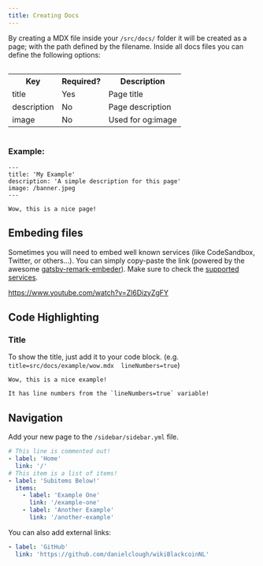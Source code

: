 ```yaml
---
title: Creating Docs
---
```


By creating a MDX file inside your `/src/docs/` folder it will be created as a page; with the path defined by the filename.
Inside all docs files you can define the following options:

<div style="overflow-x:auto;">
  <table>
    <tr>
      <th>Key</th>
      <th>Required?</th>
      <th>Description</th>
    </tr>
    <tr>
      <td>title</td>
      <td>Yes</td>
      <td>Page title</td>
    </tr>
    <tr>
      <td>description</td>
      <td>No</td>
      <td>Page description</td>
    </tr>
    <tr>
      <td>image</td>
      <td>No</td>
      <td>Used for og:image</td>
    </tr>
  </table>
</div>

### Example:

```mdx
---
title: 'My Example'
description: 'A simple description for this page'
image: /banner.jpeg
---

Wow, this is a nice page!
```

## Embeding files

Sometimes you will need to embed well known services (like CodeSandbox, Twitter, or others...). You can simply copy-paste the link (powered by the awesome [gatsby-remark-embeder](https://www.gatsbyjs.org/packages/gatsby-remark-embedder/)).
Make sure to check the [supported services](https://github.com/MichaelDeBoey/gatsby-remark-embedder#supported-services).

https://www.youtube.com/watch?v=Zl6DizyZgFY

## Code Highlighting

### Title

To show the title, just add it to your code block. (e.g. `title=src/docs/example/wow.mdx  lineNumbers=true`)

```mdx title=src/docs/example/wow.mdx lineNumbers=true
Wow, this is a nice example!

It has line numbers from the `lineNumbers=true` variable!

```

## Navigation

Add your new page to the `/sidebar/sidebar.yml` file.

```yml title=sidebar.yml
# This line is commented out! 
- label: 'Home'
  link: '/'
# This item is a list of items!
- label: 'Subitems Below!'
  items:
    - label: 'Example One'
      link: '/example-one'
    - label: 'Another Example'
      link: '/another-example'
```

You can also add external links:

```yml
- label: 'GitHub'
  link: 'https://github.com/danielclough/wikiBlackcoinNL'
```
